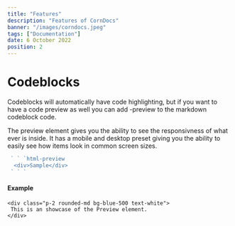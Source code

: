 ```yaml
---
title: "Features"
description: "Features of CornDocs"
banner: "/images/corndocs.jpeg"
tags: ["Documentation"]
date: 6 October 2022
position: 2
---
```


# Codeblocks

Codeblocks will automatically have code highlighting, but if you want to have a code preview as well you can add -preview to the markdown codeblock code.

The preview element gives you the ability to see the responsivness of what ever is inside. It has a mobile and desktop preset giving you the ability to easily see how items look in common screen sizes.

```js
 ` ` `html-preview
  <div>Sample</div>
 ` ` `
```

#### Example

```html-preview
<div class="p-2 rounded-md bg-blue-500 text-white">
 This is an showcase of the Preview element.
</div>
```

